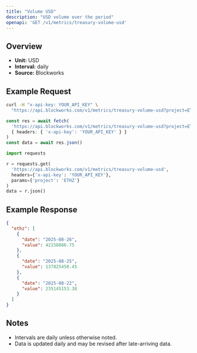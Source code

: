 ```yaml
---
title: "Volume USD"
description: "USD volume over the period"
openapi: 'GET /v1/metrics/treasury-volume-usd'
---
```


## Overview

- **Unit:** USD
- **Interval:** daily
- **Source:** Blockworks

## Example Request

<CodeGroup>

```bash cURL
curl -H "x-api-key: YOUR_API_KEY" \
  "https://api.blockworks.com/v1/metrics/treasury-volume-usd?project=ETHZ"
```

```typescript TypeScript
const res = await fetch(
  'https://api.blockworks.com/v1/metrics/treasury-volume-usd?project=ETHZ',
  { headers: { 'x-api-key': 'YOUR_API_KEY' } }
)
const data = await res.json()
```

```python Python
import requests

r = requests.get(
  'https://api.blockworks.com/v1/metrics/treasury-volume-usd',
  headers={'x-api-key': 'YOUR_API_KEY'},
  params={'project': 'ETHZ'}
)
data = r.json()
```

</CodeGroup>

## Example Response

```json
{
  "ethz": [
    {
      "date": "2025-08-26",
      "value": 42158886.75
    },
    {
      "date": "2025-08-25",
      "value": 137825450.45
    },
    {
      "date": "2025-08-22",
      "value": 235145153.38
    }
  ]
}
```

## Notes
- Intervals are daily unless otherwise noted.
- Data is updated daily and may be revised after late-arriving data.
